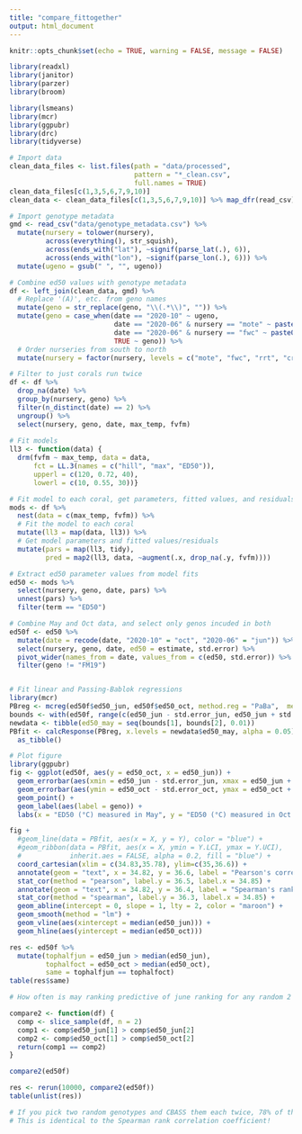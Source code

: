 ```yaml
---
title: "compare_fittogether"
output: html_document
---
```


```r
knitr::opts_chunk$set(echo = TRUE, warning = FALSE, message = FALSE)

library(readxl)
library(janitor)
library(parzer)
library(broom)

library(lsmeans)
library(mcr)
library(ggpubr)
library(drc)
library(tidyverse)
```

```r
# Import data
clean_data_files <- list.files(path = "data/processed", 
                               pattern = "*_clean.csv", 
                               full.names = TRUE)
clean_data_files[c(1,3,5,6,7,9,10)]
clean_data <- clean_data_files[c(1,3,5,6,7,9,10)] %>% map_dfr(read_csv)

# Import genotype metadata
gmd <- read_csv("data/genotype_metadata.csv") %>%
  mutate(nursery = tolower(nursery),
         across(everything(), str_squish),
         across(ends_with("lat"), ~signif(parse_lat(.), 6)),             # parse latitude
         across(ends_with("lon"), ~signif(parse_lon(.), 6))) %>%        # parse longitude
  mutate(ugeno = gsub(" ", "", ugeno))

# Combine ed50 values with genotype metadata
df <- left_join(clean_data, gmd) %>%
  # Replace '(A)', etc. from geno names
  mutate(geno = str_replace(geno, "\\(.*\\)", "")) %>%
  mutate(geno = case_when(date == "2020-10" ~ ugeno,
                          date == "2020-06" & nursery == "mote" ~ paste0("ML", geno), 
                          date == "2020-06" & nursery == "fwc" ~ paste0("FM", geno),
                          TRUE ~ geno)) %>%
  # Order nurseries from south to north
  mutate(nursery = factor(nursery, levels = c("mote", "fwc", "rrt", "crf", "um", "nsu")))

# Filter to just corals run twice
df <- df %>%
  drop_na(date) %>%
  group_by(nursery, geno) %>%
  filter(n_distinct(date) == 2) %>%
  ungroup() %>%
  select(nursery, geno, date, max_temp, fvfm)
  
# Fit models
ll3 <- function(data) {
  drm(fvfm ~ max_temp, data = data, 
      fct = LL.3(names = c("hill", "max", "ED50")),
      upperl = c(120, 0.72, 40),
      lowerl = c(10, 0.55, 30))}

# Fit model to each coral, get parameters, fitted values, and residuals
mods <- df %>%
  nest(data = c(max_temp, fvfm)) %>%
  # Fit the model to each coral
  mutate(ll3 = map(data, ll3)) %>%
  # Get model parameters and fitted values/residuals
  mutate(pars = map(ll3, tidy),
         pred = map2(ll3, data, ~augment(.x, drop_na(.y, fvfm))))

# Extract ed50 parameter values from model fits
ed50 <- mods %>% 
  select(nursery, geno, date, pars) %>%
  unnest(pars) %>%
  filter(term == "ED50")
```

```r
# Combine May and Oct data, and select only genos incuded in both
ed50f <- ed50 %>% 
  mutate(date = recode(date, "2020-10" = "oct", "2020-06" = "jun")) %>%
  select(nursery, geno, date, ed50 = estimate, std.error) %>%
  pivot_wider(names_from = date, values_from = c(ed50, std.error)) %>%
  filter(geno != "FM19")


# Fit linear and Passing-Bablok regressions
library(mcr)
PBreg <- mcreg(ed50f$ed50_jun, ed50f$ed50_oct, method.reg = "PaBa",  method.ci = "bootstrap", nsamples = 9999)
bounds <- with(ed50f, range(c(ed50_jun - std.error_jun, ed50_jun + std.error_jun), na.rm = TRUE))
newdata <- tibble(ed50_may = seq(bounds[1], bounds[2], 0.01))
PBfit <- calcResponse(PBreg, x.levels = newdata$ed50_may, alpha = 0.05) %>%
  as_tibble()

# Plot figure
library(ggpubr)
fig <- ggplot(ed50f, aes(y = ed50_oct, x = ed50_jun)) +
  geom_errorbar(aes(xmin = ed50_jun - std.error_jun, xmax = ed50_jun + std.error_jun), lwd = 0.25) +
  geom_errorbar(aes(ymin = ed50_oct - std.error_oct, ymax = ed50_oct + std.error_oct), lwd = 0.25) +
  geom_point() +
  geom_label(aes(label = geno)) +
  labs(x = "ED50 (°C) measured in May", y = "ED50 (°C) measured in Oct.")

fig +
  #geom_line(data = PBfit, aes(x = X, y = Y), color = "blue") +
  #geom_ribbon(data = PBfit, aes(x = X, ymin = Y.LCI, ymax = Y.UCI), 
  #            inherit.aes = FALSE, alpha = 0.2, fill = "blue") +
  coord_cartesian(xlim = c(34.83,35.78), ylim=c(35,36.6)) +
  annotate(geom = "text", x = 34.82, y = 36.6, label = "Pearson's correlation:", adj = 0) +
  stat_cor(method = "pearson", label.y = 36.5, label.x = 34.85) +
  annotate(geom = "text", x = 34.82, y = 36.4, label = "Spearman's rank correlation:", adj = 0) +
  stat_cor(method = "spearman", label.y = 36.3, label.x = 34.85) +
  geom_abline(intercept = 0, slope = 1, lty = 2, color = "maroon") +
  geom_smooth(method = "lm") +
  geom_vline(aes(xintercept = median(ed50_jun))) +
  geom_hline(aes(yintercept = median(ed50_oct)))
```

```r
res <- ed50f %>%
  mutate(tophalfjun = ed50_jun > median(ed50_jun),
         tophalfoct = ed50_oct > median(ed50_oct),
         same = tophalfjun == tophalfoct)
table(res$same)
```

```r
# How often is may ranking predictive of june ranking for any random 2 genos?

compare2 <- function(df) {
  comp <- slice_sample(df, n = 2)
  comp1 <- comp$ed50_jun[1] > comp$ed50_jun[2]
  comp2 <- comp$ed50_oct[1] > comp$ed50_oct[2]
  return(comp1 == comp2)
}

compare2(ed50f)

res <- rerun(10000, compare2(ed50f))
table(unlist(res))

# If you pick two random genotypes and CBASS them each twice, 78% of the time you'll get the same ranking.
# This is identical to the Spearman rank correlation coefficient!
```





